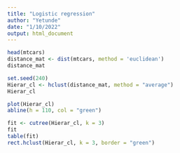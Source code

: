 ```yaml
---
title: "Logistic regression"
author: "Yetunde"
date: "1/10/2022"
output: html_document
---
```


```r
head(mtcars)
distance_mat <- dist(mtcars, method = 'euclidean')
distance_mat
```
```r
set.seed(240)
Hierar_cl <- hclust(distance_mat, method = "average")
Hierar_cl

plot(Hierar_cl)
abline(h = 110, col = "green")

fit <- cutree(Hierar_cl, k = 3)
fit
table(fit)
rect.hclust(Hierar_cl, k = 3, border = "green")
```


